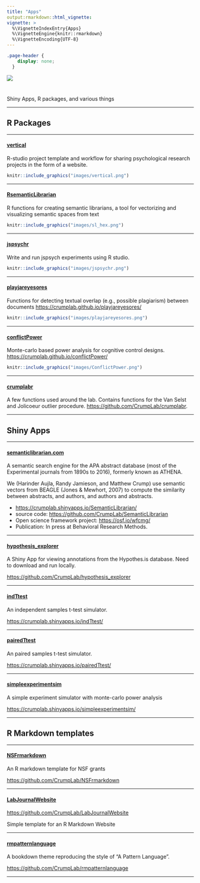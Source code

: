 ```yaml
---
title: "Apps"
output:rmarkdown::html_vignette:
vignette: >
  %\VignetteIndexEntry{Apps}
  %\VignetteEngine{knitr::rmarkdown}
  %\VignetteEncoding{UTF-8}
---
```


```css
.page-header {
    display: none;
  }
```

<img src="images/apps_banner.jpg" style= width="100%"/>

#

Shiny Apps, R packages, and various things

---

## R Packages

----

<div class="row">
<div class="col-sm-9">

#### [vertical](https://crumplab.github.io/vertical/)

R-studio project template and workflow for sharing psychological research projects in the form of a website.

</div>
<div class="col-sm-3">
```r
knitr::include_graphics("images/vertical.png")
```
</div>
</div>

----

<div class="row">
<div class="col-sm-9">

#### [RsemanticLibrarian](https://crumplab.github.io/RsemanticLibrarian/)

R functions for creating semantic librarians, a tool for vectorizing and visualizing semantic spaces from text

</div>
<div class="col-sm-3">
```r
knitr::include_graphics("images/sl_hex.png")
```
</div>
</div>

----

<div class="row">
<div class="col-sm-9">

#### [jspsychr](https://crumplab.github.io/jspsychr/)

Write and run jspsych experiments using R studio.

</div>
<div class="col-sm-3">
```r
knitr::include_graphics("images/jspsychr.png")
```
</div>
</div>

----


<div class="row">
<div class="col-sm-9">

#### [playjareyesores](https://crumplab.github.io/playjareyesores/)

Functions for detecting textual overlap (e.g., possible plagiarism) between documents [https://crumplab.github.io/playjareyesores/](https://crumplab.github.io/playjareyesores/)

</div>
<div class="col-sm-3">
```r
knitr::include_graphics("images/playjareyesores.png")
```
</div>
</div>

----

<div class="row">
<div class="col-sm-9">

#### [conflictPower](https://crumplab.github.io/conflictPower/)

Monte-carlo based power analysis for cognitive control designs. [https://crumplab.github.io/conflictPower/](https://crumplab.github.io/conflictPower/)

</div>
<div class="col-sm-3">
```r
knitr::include_graphics("images/ConflictPower.png")
```
</div>
</div>

-----

#### [crumplabr](https://github.com/CrumpLab/crumplabr)

A few functions used around the lab. Contains functions for the Van Selst and Jolicoeur outlier procedure. [https://github.com/CrumpLab/crumplabr](https://github.com/CrumpLab/crumplabr).

-----

## Shiny Apps

-----

#### [semanticlibrarian.com](https://www.semanticlibrarian.com/)

A semantic search engine for the APA abstract database (most of the Experimental journals from 1890s to 2016), formerly known as ATHENA.

We (Harinder Aujla, Randy Jamieson, and Matthew Crump) use semantic vectors from BEAGLE (Jones & Mewhort, 2007) to compute the similarity between abstracts, and authors, and authors and abstracts.

- [https://crumplab.shinyapps.io/SemanticLibrarian/](https://crumplab.shinyapps.io/SemanticLibrarian/)
- source code: [https://github.com/CrumpLab/SemanticLibrarian](https://github.com/CrumpLab/SemanticLibrarian)
- Open science framework project: [https://osf.io/wfcmg/](https://osf.io/wfcmg/)
- Publication: In press at Behavioral Research Methods.

-----

#### [hypothesis_explorer](hypothesis_explorer)

A Shiny App for viewing annotations from the Hypothes.is database. Need to download and run locally.

[https://github.com/CrumpLab/hypothesis_explorer](https://github.com/CrumpLab/hypothesis_explorer)

-----

#### [indTtest](https://crumplab.shinyapps.io/indTtest/)

An independent samples t-test simulator.

[https://crumplab.shinyapps.io/indTtest/](https://crumplab.shinyapps.io/indTtest/)

-----

#### [pairedTtest](https://crumplab.shinyapps.io/pairedTtest/)

An paired samples t-test simulator.

[https://crumplab.shinyapps.io/pairedTtest/](https://crumplab.shinyapps.io/pairedTtest/)

-----

#### [simpleexperimentsim](https://crumplab.shinyapps.io/simpleexperimentsim/)

A simple experiment simulator with monte-carlo power analysis

[https://crumplab.shinyapps.io/simpleexperimentsim/](https://crumplab.shinyapps.io/simpleexperimentsim/)


-----

## R Markdown templates

-----

#### [NSFrmarkdown](https://github.com/CrumpLab/NSFrmarkdown)

An R markdown template for NSF grants

[https://github.com/CrumpLab/NSFrmarkdown](https://github.com/CrumpLab/NSFrmarkdown)

-----

#### [LabJournalWebsite](https://github.com/CrumpLab/LabJournalWebsite)

[https://github.com/CrumpLab/LabJournalWebsite](https://github.com/CrumpLab/LabJournalWebsite)

Simple template for an R Markdown Website

-----

#### [rmpatternlanguage](https://github.com/CrumpLab/rmpatternlanguage)

A bookdown theme reproducing the style of "A Pattern Language".

[https://github.com/CrumpLab/rmpatternlanguage](https://github.com/CrumpLab/rmpatternlanguage)


-----







